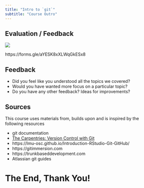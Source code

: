 ```yaml
---
title: "Intro to `git`"
subtitle: "Course Outro"
---
```


## Evaluation / Feedback

![](images/qr-codes/qr-code-feedback.svg)

https://forms.gle/aYESK8xXLWqGkESx8

## Feedback

- Did you feel like you understood all the topics we covered?
- Would you have wanted more focus on a particular topic?
- Do you have any other feedback? Ideas for improvements?

## Sources

This course uses materials from, builds upon and is inspired by the following resources

- git documentation
- [The Carpentries: Version Control with Git](https://swcarpentry.github.io/git-novice/)
- https://lmu-osc.github.io/Introduction-RStudio-Git-GitHub/
- https://gitimmersion.com
- https://trunkbaseddevelopment.com
- Atlassian git guides

# The End, Thank You!

